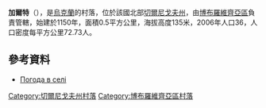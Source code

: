 {{coord|50|40|17|N|31|30|2|E|scale:100000|display=title}}

'''加爾特'''（{{lang-uk|Гарт}}），是[[烏克蘭|烏克蘭]]的村落，位於該國北部[[切爾尼戈夫州|切爾尼戈夫州]]，由[[博布羅維齊亞區|博布羅維齊亞區]]負責管轄，始建於1150年，面積0.5平方公里，海拔高度135米，2006年人口36，人口密度每平方公里72.73人。

==參考資料==
*[http://weather.in.ua/ua/chernigovskaja/4971 Погода в селі ]{{Wayback|url=http://weather.in.ua/ua/chernigovskaja/4971 |date=20111220113618 }}

[[Category:切爾尼戈夫州村落|Category:切爾尼戈夫州村落]]
[[Category:博布羅維齊亞區村落|Category:博布羅維齊亞區村落]]


{{Chernihiv-geo-stub}}